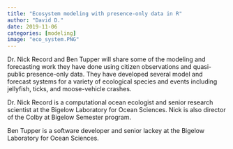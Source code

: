 ---
title: "Ecosystem modeling with presence-only data in R"
author: "David D."
date: 2019-11-06
categories: [modeling]
image: "eco_system.PNG"
---

Dr. Nick Record and Ben Tupper will share some of the modeling and forecasting work they have done using citizen observations and quasi-public presence-only data. They have developed several model and forecast systems for a variety of ecological species and events including jellyfish, ticks, and moose-vehicle crashes.

Dr. Nick Record is a computational ocean ecologist and senior research scientist at the Bigelow Laboratory for Ocean Sciences. Nick is also director of the Colby at Bigelow Semester program.

Ben Tupper is a software developer and senior lackey at the Bigelow Laboratory for Ocean Sciences.
